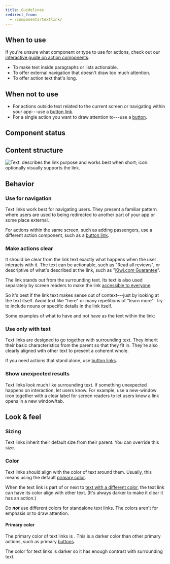 ```yaml
---
title: Guidelines
redirect_from:
  - /components/textlink/
---
```


<ReactExample exampleId="TextLink-default" />

## When to use

If you're unsure what component or type to use for actions,
check out our [interactive guide on action components](/guides/using-button-type-components/).

- To make text inside paragraphs or lists actionable.
- To offer external navigation that doesn't draw too much attention.
- To offer action text that's long.

## When not to use

- For actions outside text related to the current screen
  or navigating within your app---use a [button link](/components/action/buttonlink/).
- For a single action you want to draw attention to---use a [button](/components/action/button/).

## Component status

<ComponentStatus component="TextLink" />

## Content structure

![Text: describes the link purpose and works best when short; icon: optionally visually supports the link.](fileId:4QJZqvBvRrLu6t9mwObCkA;nodeId:216%3A8)

## Behavior

### Use for navigation

Text links work best for navigating users.
They present a familiar pattern where users are used
to being redirected to another part of your app or some place external.

For actions within the same screen, such as adding passengers,
use a different action component, such as a [button link](/components/action/buttonlink/).

### Make actions clear

It should be clear from the link text exactly what happens when the user interacts with it.
The text can be actionable, such as "Read all reviews",
or descriptive of what's described at the link,
such as "[Kiwi.com Guarantee](https://www.kiwi.com/en/pages/guarantee)".

The link stands out from the surrounding text.
Its text is also used separately by screen readers
to make the link [accessible to everyone](/foundation/accessibility/).

So it's best if the link text makes sense out of context---just by looking at the text itself.
Avoid text like "here" or many repetitions of "learn more".
Try to include nouns or specific details in the link itself.

Some examples of what to have and not have as the text within the link:

<GuidelinesSideBySide>

<Do />

<Dont />

</GuidelinesSideBySide>

### Use only with text

Text links are designed to go together with surrounding text.
They inherit their basic characteristics from the parent so that they fit in.
They're also clearly aligned with other text to present a coherent whole.

If you need actions that stand alone, use [button links](/components/action/buttonlink/).

### Show unexpected results

Text links look much like surrounding text.
If something unexpected happens on interaction,
let users know.
For example, use a new-window icon together with a clear label for screen readers
to let users know a link opens in a new window/tab.

<ReactExample exampleId="TextLink-icons" />

## Look & feel

### Sizing

Text links inherit their default size from their parent.
You can override this size.

<ReactExample exampleId="TextLink-sizes" />

### Color

Text links should align with the color of text around them.
Usually, this means using the default [primary color](#primary-color).

When the text link is part of or next to [text with a different color](/components/text/#text-color),
the text link can have its color align with other text.
(It's always darker to make it clear it has an action.)

<ReactExample exampleId="TextLink-types" />

Do **_not_** use different colors for standalone text links.
The colors aren't for emphasis or to draw attention.

#### Primary color

The primary color of text links is <InlineToken name="colorTextLinkPrimary" alternateName />.
This is a darker color than other primary actions, such as primary [buttons](/components/action/button/).

The color for text links is darker so it has enough contrast with surrounding text.
